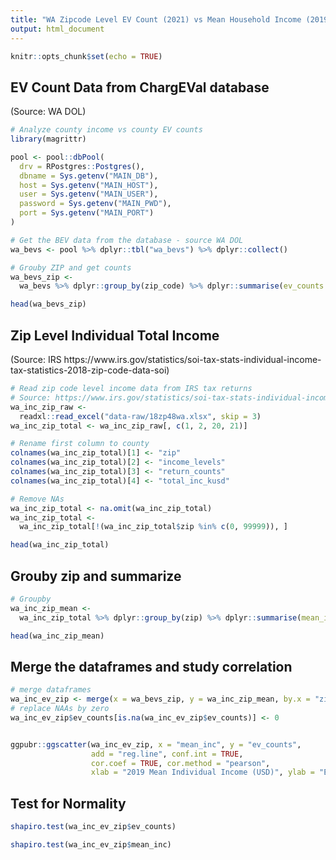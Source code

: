 ---
title: "WA Zipcode Level EV Count (2021) vs Mean Household Income (2019)"
output: html_document
---

```{r setup, include=FALSE}
knitr::opts_chunk$set(echo = TRUE)
```

## EV Count Data from ChargEVal database 
(Source: WA DOL)



```{r ev_counts, echo = FALSE}
# Analyze county income vs county EV counts
library(magrittr)

pool <- pool::dbPool(
  drv = RPostgres::Postgres(),
  dbname = Sys.getenv("MAIN_DB"),
  host = Sys.getenv("MAIN_HOST"),
  user = Sys.getenv("MAIN_USER"),
  password = Sys.getenv("MAIN_PWD"),
  port = Sys.getenv("MAIN_PORT")
)

# Get the BEV data from the database - source WA DOL
wa_bevs <- pool %>% dplyr::tbl("wa_bevs") %>% dplyr::collect()

# Grouby ZIP and get counts
wa_bevs_zip <-
  wa_bevs %>% dplyr::group_by(zip_code) %>% dplyr::summarise(ev_counts = dplyr::n())

head(wa_bevs_zip)
```

## Zip Level Individual Total Income
(Source: IRS https://www.irs.gov/statistics/soi-tax-stats-individual-income-tax-statistics-2018-zip-code-data-soi)


```{r zip_inc, echo=FALSE, cache=FALSE, warning=FALSE, comment=FALSE, warning=FALSE}

# Read zip code level income data from IRS tax returns
# Source: https://www.irs.gov/statistics/soi-tax-stats-individual-income-tax-statistics-2018-zip-code-data-soi
wa_inc_zip_raw <-
  readxl::read_excel("data-raw/18zp48wa.xlsx", skip = 3)
wa_inc_zip_total <- wa_inc_zip_raw[, c(1, 2, 20, 21)]

# Rename first column to county
colnames(wa_inc_zip_total)[1] <- "zip"
colnames(wa_inc_zip_total)[2] <- "income_levels"
colnames(wa_inc_zip_total)[3] <- "return_counts"
colnames(wa_inc_zip_total)[4] <- "total_inc_kusd"

# Remove NAs
wa_inc_zip_total <- na.omit(wa_inc_zip_total)
wa_inc_zip_total <-
  wa_inc_zip_total[!(wa_inc_zip_total$zip %in% c(0, 99999)), ]

head(wa_inc_zip_total)
```

## Grouby zip and summarize

```{r groupby}
# Groupby
wa_inc_zip_mean <-
  wa_inc_zip_total %>% dplyr::group_by(zip) %>% dplyr::summarise(mean_inc = sum(as.numeric(total_inc_kusd)) * 1000 / sum(as.numeric(return_counts)))

head(wa_inc_zip_mean)
```


## Merge the dataframes and study correlation

```{r merge, cache=FALSE, warning=FALSE, comment=FALSE}
# merge dataframes
wa_inc_ev_zip <- merge(x = wa_bevs_zip, y = wa_inc_zip_mean, by.x = "zip_code", by.y = "zip", all.y = TRUE)
# replace NAAs by zero
wa_inc_ev_zip$ev_counts[is.na(wa_inc_ev_zip$ev_counts)] <- 0


ggpubr::ggscatter(wa_inc_ev_zip, x = "mean_inc", y = "ev_counts",
                  add = "reg.line", conf.int = TRUE,
                  cor.coef = TRUE, cor.method = "pearson",
                  xlab = "2019 Mean Individual Income (USD)", ylab = "EV Counts")

```


## Test for Normality


```{r test, cache=FALSE, warning=FALSE, comment=FALSE}
shapiro.test(wa_inc_ev_zip$ev_counts)

shapiro.test(wa_inc_ev_zip$mean_inc)
```
